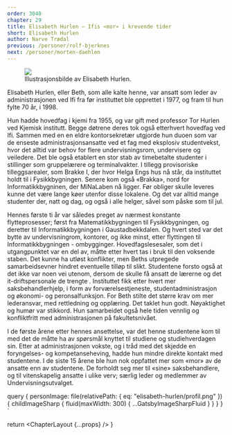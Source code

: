 ```yaml
---
order: 3040
chapter: 29
title: Elisabeth Hurlen — Ifis «mor» i krevende tider
short: Elisabeth Hurlen
author: Narve Trædal
previous: /personer/rolf-bjerknes
next: /personer/morten-daehlen
---
```



<Figure position="end">
  <Image src={props.data.personImage} />
  <Figcaption>Illustrasjonsbilde av Elisabeth Hurlen.</Figcaption>
</Figure>

Elisabeth Hurlen, eller Beth, som alle kalte henne, var ansatt som leder av administrasjonen ved Ifi fra 
før instituttet ble opprettet i 1977, og fram til hun fylte 70 år, i 1998.

Hun hadde hovedfag i kjemi fra 1955, og var gift med professor Tor Hurlen ved Kjemisk institutt. Begge 
døtrene deres tok også etterhvert hovedfag ved Ifi. Sammen med en en eldre kontorsekretær utgjorde hun 
duoen som var de enseste administrasjonsansatte ved et fag med eksplosiv studentvekst, hvor det alltid var 
behov for flere undervisningsrom, undervisere og veiledere. Det ble også etablert en stor stab av 
timebetalte studenter i stillinger som gruppelærere og terminalvakter. I tillegg provisoriske 
tilleggsarealer, som Brakke I, der hvor Helga Engs hus nå står, da instituttet holdt til i Fysikkbygningen. 
Senere kom også «Brakka», nord for Informatikkbygninen, der MiNaLaben nå ligger. Før obliger skulle 
leveres kunne det være lange køer utenfor disse lokalene. Og det var alltid mange studenter der, natt og 
dag, og også i alle helger, såvel som påske som til jul.

Hennes første ti år var således preget av nærmest konstante flytteprosesser; først fra Matematikkbygningen 
til Fysikkbygningen, og deretter til Informatikkbygningen i Gaustadbekkdalen. Og hvert sted var det bytte 
av undervisningrom, kontorer, og ikke minst, etter flyttingen til Informatikkbygningen - ombygginger. 
Hovedfagslesesaler, som det i utgangpunktet var en del av, måtte etter hvert tas i bruk til den voksende 
staben. Det kunne ha utløst konflikter, men Beths utpregede samarbeidsevner hindret eventuelle tilløp til 
slikt. Studentene forsto også at det ikke var noen vei utenom, dersom de skulle få ansatt de lærerne og 
det it-driftspersonale de trengte . Instituttet fikk etter hvert mer saksbehandlerhjelp, i form av 
forværelsestjeneste, studentadministrasjon og økonomi- og peronsalfunksjon. For Beth stilte det større 
krav om mer lederansvar, med rettledning og opplæring. Det taklet hun godt. Nøyaktighet og humør var 
stikkord. Hun samarbeidet også hele tiden vennlig og konfliktfritt med administrasjonen på fakultetsnivået.

I de første årene etter hennes ansettelse, var det henne studentene kom til med det de måtte ha av spørsmål 
knyttet til studiene og studiehverdagen sin. Etter at administrasjonen vokste, og i tråd med det skjedde en 
foryngelses- og kompetanseheving, hadde hun mindre direkte kontakt med studentene. I de siste 15 årene ble 
hun nok oppfattet mer som «mor» av de ansatte enn av studentene. De forholdt seg mer til «sine» saksbehandlere, 
og til vitenskapelig ansatte i ulike verv; særlig leder og medlemmer av Undervisningsutvalget.

  query {
    personImage: file(relativePath: { eq: "elisabeth-hurlen/profil.png" }) {
      childImageSharp {
        fluid(maxWidth: 300) {
          ...GatsbyImageSharpFluid
        }
      }
    }
  }
`

  return <ChapterLayout {...props} />
}
